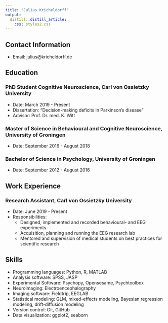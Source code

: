 ```yaml
---
title: "Julius Kricheldorff"
output:
  distill::distill_article:
    css: styles2.css
---
```


## Contact Information

- Email: julius@kricheldorff.de


## Education

### PhD Student Cognitive Neuroscience, Carl von Ossietzky University

- Date: March 2019 - Present
- Dissertation: "Decision-making deficits in Parkinson's disease"
- Advisor: Prof. Dr. med. K. Witt

### Master of Science in Behavioural and Cognitive Neuroscience, University of Groningen

- Date: September 2016 - August 2018

### Bachelor of Science in Psychology, University of Groningen

- Date: September 2012 - August 2016

## Work Experience

### Research Assistant, Carl von Ossietzky University

- Date: June 2019 - Present
- Responsibilities:
  - Designed, implemented and recorded behavioural- and EEG experiments 
  - Acquisition, planning and running the EEG research lab
  - Mentored and supervision of medical students on best practices for scientific research 
  
## Skills

- Programming languages: Python, R, MATLAB
- Analysis software: SPSS, JASP
- Experimental Software: Psychopy, Opensesame, Psychtoolbox
- Neuroimaging: Electroencephalography
- Imaging software: Fieldtrip, EEGLAB
- Statistical modeling: GLM, mixed-effects modeling, Bayesian regression modeling, drift-diffusion modeling
- Version control: Git, GitHub
- Data visualization: ggplot2, seaborn

